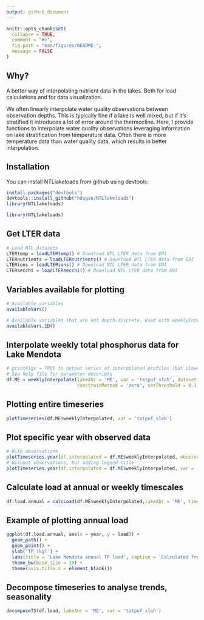 ```yaml
---
output: github_document
---
```


<!-- README.md is generated from README.Rmd. Please edit that file -->

```r
knitr::opts_chunk$set(
  collapse = TRUE,
  comment = "#>",
  fig.path = "man/figures/README-",
  message = FALSE
)
```

## Why?
A better way of interpolating nutrient data in the lakes. Both for load calculations and for data visualization. 

We often linearly interpolate water quality observations between observation depths. This is typically fine if a lake is well mixed, but if it's stratified it introduces a lot of error around the thermocline. Here, I provide functions to interpolate water quality observations leveraging information on lake stratification from temperature data. Often there is more temperature data than water quality data, which results in better interpolation. 

## Installation
You can install NTLlakeloads from github using devtools:

```r
install.packages("devtools")
devtools::install_github("hdugan/NTLlakeloads")
library(NTLlakeloads)
```

```r
library(NTLlakeloads)
```

## Get LTER data
```r
# Load NTL datasets
LTERtemp = loadLTERtemp() # Download NTL LTER data from EDI
LTERnutrients = loadLTERnutrients() # Download NTL LTER data from EDI
LTERions = loadLTERions() # Download NTL LTER data from EDI
LTERsecchi = loadLTERsecchi() # Download NTL LTER data from EDI
```

## Variables available for plotting
```r
# Available variables
availableVars()

# Available variables that are not depth-discrete. Used with weeklyInterpolate.1D.
availableVars.1D()
```

## Interpolate weekly total phosphorus data for Lake Mendota
```r
# printFigs = TRUE to output series of interpolated profiles (but slower)
# See help file for parameter descripts
df.ME = weeklyInterpolate(lakeAbr = 'ME', var = 'totpuf_sloh', dataset = LTERnutrients, maxdepth = 24, 
                          constrainMethod = 'zero', setThreshold = 0.1, printFigs = F)
```

## Plotting entire timeseries 
```r
plotTimeseries(df.ME$weeklyInterpolated, var = 'totpuf_sloh')
```

## Plot specific year with observed data
```r
# With observations
plotTimeseries.year(df.interpolated = df.ME$weeklyInterpolated, observations = df.ME$observations,  var = 'totpuf_sloh', chooseYear = 2008)
# Without observations, but adding legend title 
plotTimeseries.year(df.interpolated = df.ME$weeklyInterpolated, var = 'totpuf_sloh', chooseYear = 2008, legend.title = 'TP (µg/L)')
```

## Calculate load at annual or weekly timescales
```r
df.load.annual = calcLoad(df.ME$weeklyInterpolated,lakeAbr = 'ME', time.res = 'annual', conversion = 1e6)
```

## Example of plotting annual load 
```r
ggplot(df.load.annual, aes(x = year, y = load)) +
  geom_path() +
  geom_point() +
  ylab('TP (kg)') +
  labs(title = 'Lake Mendota annual TP load', caption = 'Calculated from NTLlakeloads') +  
  theme_bw(base_size = 10) +
  theme(axis.title.x = element_blank())
```

## Decompose timeseries to analyse trends, seasonality
```r
decomposeTS(df.load, lakeAbr = 'ME', var = 'totpuf_sloh')
```
